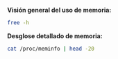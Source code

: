 **Visión general del uso de memoria:**

```bash
free -h
```

**Desglose detallado de memoria:**

```bash
cat /proc/meminfo | head -20
```
